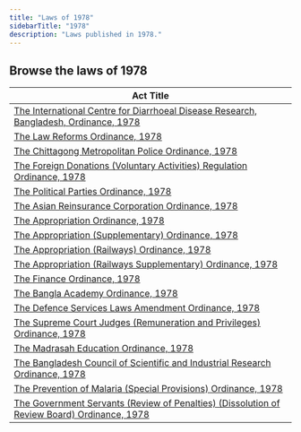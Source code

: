```yaml
---
title: "Laws of 1978"
sidebarTitle: "1978"
description: "Laws published in 1978."
---
```


## Browse the laws of 1978

| Act Title |
|-----------|
| [The International Centre for Diarrhoeal Disease Research, Bangladesh, Ordinance, 1978](/laws/act-580) |
| [The Law Reforms Ordinance, 1978](/laws/act-579) |
| [The Chittagong Metropolitan Police Ordinance, 1978](/laws/act-578) |
| [The Foreign Donations (Voluntary Activities) Regulation Ordinance, 1978](/laws/act-577) |
| [The Political Parties Ordinance, 1978](/laws/act-576) |
| [The Asian Reinsurance Corporation Ordinance, 1978](/laws/act-575) |
| [The Appropriation Ordinance, 1978](/laws/act-574) |
| [The Appropriation (Supplementary) Ordinance, 1978](/laws/act-573) |
| [The Appropriation (Railways) Ordinance, 1978](/laws/act-572) |
| [The Appropriation (Railways Supplementary) Ordinance, 1978](/laws/act-571) |
| [The Finance Ordinance, 1978](/laws/act-570) |
| [The Bangla Academy Ordinance, 1978](/laws/act-569) |
| [The Defence Services Laws Amendment Ordinance, 1978](/laws/act-568) |
| [The Supreme Court Judges (Remuneration and Privileges) Ordinance, 1978](/laws/act-567) |
| [The Madrasah Education Ordinance, 1978](/laws/act-566) |
| [The Bangladesh Council of Scientific and Industrial Research Ordinance, 1978](/laws/act-565) |
| [The Prevention of Malaria (Special Provisions) Ordinance, 1978](/laws/act-564) |
| [The Government Servants (Review of Penalties) (Dissolution of Review Board) Ordinance, 1978](/laws/act-563) |
